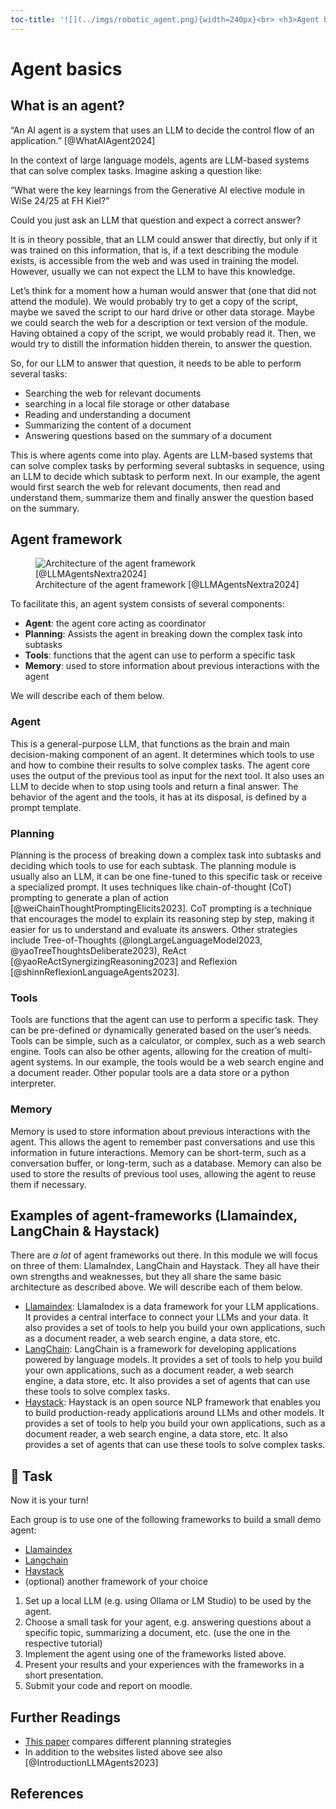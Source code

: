 ```yaml
---
toc-title: '![](../imgs/robotic_agent.png){width=240px}<br> <h3>Agent basics</h3>'
---
```


# Agent basics

<!-- ## Fundamentals of agents and train-of-thought prompting -->

## What is an agent? 

"An AI agent is a system that uses an LLM to decide the control flow of an application." [@WhatAIAgent2024]

In the context of large language models, agents are LLM-based systems that can solve complex tasks. Imagine asking a question like: 

"What were the key learnings from the Generative AI elective module in WiSe 24/25 at FH Kiel?"

Could you just ask an LLM that question and expect a correct answer? 

It is in theory possible, that an LLM could answer that directly, but only if it was trained on this information, that is, if a text describing the module exists, is accessible from the web and was used in training the model. However, usually we can not expect the LLM to have this knowledge. 

Let's think for a moment how a human would answer that (one that did not attend the module). We would probably try to get a copy of the script, maybe we saved the script to our hard drive or other data storage. Maybe we could search the web for a description or text version of the module. Having obtained a copy of the script, we would probably read it. Then, we would try to distill the information hidden therein, to answer the question. 

So, for our LLM to answer that question, it needs to be able to perform several tasks:

- Searching the web for relevant documents
- searching in a local file storage or other database
- Reading and understanding a document
- Summarizing the content of a document
- Answering questions based on the summary of a document

This is where agents come into play. Agents are LLM-based systems that can solve complex tasks by performing several subtasks in sequence, using an LLM to decide which subtask to perform next. In our example, the agent would first search the web for relevant documents, then read and understand them, summarize them and finally answer the question based on the summary.


## Agent framework

![Architecture of the agent framework [@LLMAgentsNextra2024]](../imgs/agent-framework.png)

To facilitate this, an agent system consists of several components:

- **Agent**: the agent core acting as coordinator
- **Planning**: Assists the agent in breaking down the complex task into subtasks
- **Tools**: functions that the agent can use to perform a specific task
- **Memory**: used to store information about previous interactions with the agent

We will describe each of them below. 


### Agent

This is a general-purpose LLM, that functions as the brain and main decision-making component of an agent. It determines which tools to use and how to combine their results to solve complex tasks. The agent core uses the output of the previous tool as input for the next tool. It also uses an LLM to decide when to stop using tools and return a final answer. The behavior of the agent and the tools, it has at its disposal, is defined by a prompt template.


### Planning

Planning is the process of breaking down a complex task into subtasks and deciding which tools to use for each subtask. The planning module is usually also an LLM, it can be one fine-tuned to this specific task or receive a specialized prompt. It uses techniques like chain-of-thought (CoT) prompting to generate a plan of action [@weiChainThoughtPromptingElicits2023]. CoT prompting is a technique that encourages the model to explain its reasoning step by step, making it easier for us to understand and evaluate its answers. Other strategies include Tree-of-Thoughts (@longLargeLanguageModel2023, @yaoTreeThoughtsDeliberate2023), ReAct [@yaoReActSynergizingReasoning2023] and Reflexion [@shinnReflexionLanguageAgents2023]. 
<!-- We will discuss these in more detail later. -->


### Tools

Tools are functions that the agent can use to perform a specific task. They can be pre-defined or dynamically generated based on the user's needs. Tools can be simple, such as a calculator, or complex, such as a web search engine. Tools can also be other agents, allowing for the creation of multi-agent systems. In our example, the tools would be a web search engine and a document reader. Other popular tools are a data store or a python interpreter. 


### Memory

Memory is used to store information about previous interactions with the agent. This allows the agent to remember past conversations and use this information in future interactions. Memory can be short-term, such as a conversation buffer, or long-term, such as a database. Memory can also be used to store the results of previous tool uses, allowing the agent to reuse them if necessary.



## Examples of agent-frameworks (Llamaindex, LangChain & Haystack)

There are *a lot* of agent frameworks out there. In this module we will focus on three of them: LlamaIndex, LangChain and Haystack. They all have their own strengths and weaknesses, but they all share the same basic architecture as described above. We will describe each of them below.

 - [Llamaindex](https://github.com/run-llama/llama_index): LlamaIndex is a data framework for your LLM applications. It provides a central interface to connect your LLMs and your data. It also provides a set of tools to help you build your own applications, such as a document reader, a web search engine, a data store, etc.
 - [LangChain](https://github.com/hwchase17/langchain): LangChain is a framework for developing applications powered by language models. It provides a set of tools to help you build your own applications, such as a document reader, a web search engine, a data store, etc. It also provides a set of agents that can use these tools to solve complex tasks.
 - [Haystack](https://github.com/deepset-ai/haystack): Haystack is an open source NLP framework that enables you to build production-ready applications around LLMs and other models. It provides a set of tools to help you build your own applications, such as a document reader, a web search engine, a data store, etc. It also provides a set of agents that can use these tools to solve complex tasks.

 <!-- - [AutoGen](https://github.com/microsoft/autogen): AutoGen is an open source framework for developing large language model (LLM) applications using multiple LLMs that can collaborate with each other. It enables the development of multi-agent systems, where each agent has a specific role and can communicate with other agents to solve complex tasks. -->

::: {.callout-note}
## 📝 Task

Now it is your turn!

Each group is to use one of the following frameworks to build a small demo agent:

- [Llamaindex](https://docs.llamaindex.ai/en/stable/understanding/agent/)
- [Langchain](https://python.langchain.com/docs/tutorials/agents/)
- [Haystack](https://docs.haystack.deepset.ai/docs/agent_overview)
- (optional) another framework of your choice

1. Set up a local LLM (e.g. using Ollama or LM Studio) to be used by the agent.
2. Choose a small task for your agent, e.g. answering questions about a specific topic, summarizing a document, etc. (use the one in the respective tutorial)
3. Implement the agent using one of the frameworks listed above.
4. Present your results and your experiences with the frameworks in a short presentation.
5. Submit your code and report on moodle.
:::




## Further Readings

- [This paper](@wangSurveyLargeLanguage2024) compares different planning strategies
- In addition to the websites listed above see also [@IntroductionLLMAgents2023]


## References